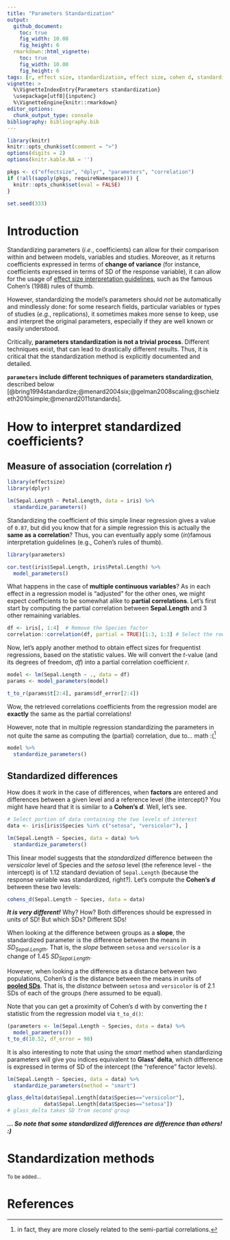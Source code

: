 ---
title: "Parameters Standardization"
output: 
  github_document:
    toc: true
    fig_width: 10.08
    fig_height: 6
  rmarkdown::html_vignette:
    toc: true
    fig_width: 10.08
    fig_height: 6
tags: [r, effect size, standardization, effect size, cohen d, standardized coefficients]
vignette: >
  %\VignetteIndexEntry{Parameters standardization}
  \usepackage[utf8]{inputenc}
  %\VignetteEngine{knitr::rmarkdown}
editor_options: 
  chunk_output_type: console
bibliography: bibliography.bib
---

```{r message=FALSE, warning=FALSE, include=FALSE}
library(knitr)
knitr::opts_chunk$set(comment = ">")
options(digits = 2)
options(knitr.kable.NA = '')

pkgs <- c("effectsize", "dplyr", "parameters", "correlation")
if (!all(sapply(pkgs, requireNamespace))) {
  knitr::opts_chunk$set(eval = FALSE)
}

set.seed(333)
```

# Introduction

Standardizing parameters (*i.e.*, coefficients) can allow for their comparison within and between models, variables and studies. Moreover, as it returns coefficients expressed in terms of **change of variance** (for instance, coefficients expressed in terms of SD of the response variable), it can allow for the usage of [effect size interpretation guidelines](https://easystats.github.io/effectsize/articles/interpret.html), such as the famous Cohen's (1988) rules of thumb.

However, standardizing the model's parameters should *not* be automatically and mindlessly done: for some research fields, particular variables or types of studies (*e.g.*, replications), it sometimes makes more sense to keep, use and interpret the original parameters, especially if they are well known or easily understood.

Critically, **parameters standardization is not a trivial process**. Different techniques exist, that can lead to drastically different results. Thus, it is critical that the standardization method is explicitly documented and detailed.

**`parameters` include different techniques of parameters standardization**, described below [@bring1994standardize;@menard2004six;@gelman2008scaling;@schielzeth2010simple;@menard2011standards].

# How to interpret standardized coefficients?


## Measure of association (correlation *r*)

```{r, warning=FALSE, message=FALSE}
library(effectsize)
library(dplyr)

lm(Sepal.Length ~ Petal.Length, data = iris) %>% 
  standardize_parameters()
```

Standardizing the coefficient of this simple linear regression gives a value of `0.87`, but did you know that for a simple regression this is actually the **same as a correlation**? Thus, you can eventually apply some (*in*)famous interpretation guidelines (e.g., Cohen's rules of thumb).

```{r, warning=FALSE, message=FALSE}
library(parameters)

cor.test(iris$Sepal.Length, iris$Petal.Length) %>% 
  model_parameters()
```


What happens in the case of **multiple continuous variables**? As in each effect in a regression model is "adjusted" for the other ones, we might expect coefficients to be somewhat alike to **partial correlations**. Let's first start by computing the partial correlation between **Sepal.Length** and 3 other remaining variables.


```{r, warning=FALSE, message=FALSE}
df <- iris[, 1:4]  # Remove the Species factor
correlation::correlation(df, partial = TRUE)[1:3, 1:3] # Select the rows of interest
```


Now, let's apply another method to obtain effect sizes for frequentist regressions, based on the statistic values. We will convert the *t*-value (and its degrees of freedom, *df*) into a partial correlation coefficient *r*.


```{r, warning=FALSE, message=FALSE}
model <- lm(Sepal.Length ~ ., data = df)
params <- model_parameters(model)

t_to_r(params$t[2:4], params$df_error[2:4])
```

Wow, the retrieved correlations coefficients from the regression model are **exactly** the same as the partial correlations!

However, note that in multiple regression standardizing the parameters in not quite the same as computing the (partial) correlation, due to... math :(^[in fact, they are more closely related to the semi-partial correlations.]

```{r, warning=FALSE, message=FALSE}
model %>% 
  standardize_parameters() 
```

## Standardized differences

How does it work in the case of differences, when **factors** are entered and differences between a given level and a reference level (the intercept)? You might have heard that it is similar to a **Cohen's *d***. Well, let's see.

```{r, warning=FALSE, message=FALSE}
# Select portion of data containing the two levels of interest
data <- iris[iris$Species %in% c("setosa", "versicolor"), ]

lm(Sepal.Length ~ Species, data = data) %>% 
  standardize_parameters()
```

This linear model suggests that the *standardized* difference between the *versicolor* level of Species and the *setosa* level (the reference level - the intercept) is of 1.12 standard deviation of `Sepal.Length` (because the response variable was standardized, right?). Let's compute the **Cohen's *d*** between these two levels:

```{r, warning=FALSE, message=FALSE}
cohens_d(Sepal.Length ~ Species, data = data) 
```

***It is very different!*** Why? How? Both differences should be expressed in units of SD! But which SDs? Different SDs!

When looking at the difference between groups as a **slope**, the standardized parameter is the difference between the means in $SD_{Sepal.Length}$. That is, the *slope* between `setosa` and `versicolor` is a change of 1.45 $SD_{Sepal.Length}$.

However, when looking a the difference as a distance between two populations, Cohen's d is the distance between the means in units of [**pooled SDs**](https://easystats.github.io/effectsize/reference/sd_pooled.html). That is, the *distance* between `setosa` and `versicolor` is of 2.1 SDs of each of the groups (here assumed to be equal).

Note that you can get a proximity of Cohen's d with by converting the $t$ statistic from the regression model via `t_to_d()`:
```{r}
(parameters <- lm(Sepal.Length ~ Species, data = data) %>% 
  model_parameters())
t_to_d(10.52, df_error = 98)
```


It is also interesting to note that using the *smart* method when standardizing parameters will give you indices equivalent to **Glass' delta**, which difference is expressed in terms of SD of the intercept (the "reference" factor levels).

```{r, warning=FALSE, message=FALSE}
lm(Sepal.Length ~ Species, data = data) %>%
  standardize_parameters(method = "smart")
```

```{r, warning=FALSE, message=FALSE}
glass_delta(data$Sepal.Length[data$Species=="versicolor"],
            data$Sepal.Length[data$Species=="setosa"])
# glass_delta takes SD from second group
```

***... So note that some standardized differences are difference than others! :)***

# Standardization methods

<sub>To be added...</sub>



<!-- ### **"refit"**: Re-fitting the model with standardized data -->

<!-- **This method is based on a complete model re-fit with a standardized version of data**. Hence, this method is equal to standardizing the variables before fitting the model. It is the "purest" and the most accurate (Neter et al., 1989), but it is also the most computationally costly and long (especially for heavy models such as, for instance, for Bayesian models). This method is particularly recommended for complex models that include interactions or transformations (e.g., polynomial or spline terms). -->


<!-- ```{r message=FALSE, warning=FALSE} -->
<!-- library(effectsize) -->

<!-- data <- iris -->
<!-- model <- lm(Sepal.Length ~ Petal.Width + Sepal.Width, data=data) -->

<!-- standardize_parameters(model, method="refit") -->
<!-- ``` -->

<!-- The `robust` (default to `FALSE`) argument enables a **robust standardization of data**, *i.e.*, based on the **median** and **MAD** instead of the **mean** and **SD**. -->

<!-- ```{r warning=FALSE, message=FALSE} -->
<!-- standardize_parameters(model, method="refit", robust=TRUE) -->
<!-- ``` -->


<!-- This method is very flexible as it can be applied to all types of models (linear, logistic...). -->

<!-- ```{r warning=FALSE, message=FALSE} -->
<!-- data$binary <- ifelse(data$Sepal.Width > 3, 1, 0) -->
<!-- model <- glm(binary ~ Species + Sepal.Length, data = data, family="binomial") -->
<!-- standardize_parameters(model, method="refit") -->
<!-- ``` -->

<!-- ### **"posthoc"**: Refit without refitting -->

<!-- Post-hoc standardization of the parameters, aiming at emulating the results obtained by "refit" without refitting the model. The coefficients are divided by the standard deviation (or MAD if `robust`) of the outcome (which becomes their expression 'unit'). Then, the coefficients related to numeric variables are additionally multiplied by the standard deviation (or MAD if `robust`) of the related terms, so that they correspond to changes of 1 SD of the predictor (e.g., "A change in 1 SD of *x* is related to a change of 0.24 of the SD of *y*). This does not apply to binary variables or factors, so the coefficients are still related to changes in levels. This method is not accurate and tend to give aberrant results when interactions are specified. -->

<!-- ```{r warning=FALSE, message=FALSE} -->
<!-- model <- lm(Sepal.Length ~ Petal.Width + Sepal.Width, data=data) -->
<!-- standardize_parameters(model, method="posthoc") -->
<!-- ``` -->

<!-- ### **"smart"**: Standardization of Model's parameters with Adjustment, Reconnaissance and Transformation -->

<!-- Similar to `method = "posthoc"` in that it does not involve model refitting. The difference is that the SD of the response is computed on the relevant section of the data. For instance, if a factor with 3 levels A (the intercept), B and C is entered as a predictor, the effect corresponding to B vs. A will be scaled by the variance of the response at the intercept only. As a results, the coefficients for effects of factors are similar to a Glass' *delta*. -->


<!-- ```{r warning=FALSE, message=FALSE} -->
<!-- model <- lm(Sepal.Length ~ Petal.Width + Sepal.Width, data=data) -->
<!-- standardize_parameters(model, method="smart") -->
<!-- ``` -->

<!-- ### **"basic"**: Raw scaling of the model frame -->

<!-- This method is similar to `method = "posthoc"`, but treats all variables as continuous: it also scales the coefficient by the standard deviation of model's matrix' parameter of factors levels (transformed to integers) or binary predictors. Although being inappropriate for these cases, this method is the one implemented by default in other software packages, such as `lm.beta::lm.beta()`. -->

<!-- ## Methods Comparison -->

<!-- We will use the "refit" method as the baseline. We will then compute the differences between these standardized parameters and the ones provided by the other functions. The **bigger the (absolute) number, the worse it is**. -->

<!-- > **SPOILER ALERT: the standardization implemented in `effectsize` is the most accurate and the most flexible.** -->

<!-- ### Convenience function -->

<!-- ```{r message=FALSE, warning=FALSE} -->
<!-- library(effectsize) -->
<!-- library(lm.beta) -->
<!-- library(MuMIn) -->

<!-- comparison <- function(model, robust=FALSE){ -->
<!--   out <- standardize_parameters(model, method="refit", robust=robust)[1:2] -->

<!--   out$posthoc <- tryCatch({ -->
<!--     out[, 2] - standardize_parameters(model, method="posthoc", robust=robust)[, 2] -->
<!-- }, error = function(error_condition) { -->
<!--     "Error" -->
<!-- }) -->
<!--   out$basic <- tryCatch({ -->
<!--     out[, 2] - standardize_parameters(model, method="basic", robust=robust)[, 2] -->
<!-- }, error = function(error_condition) { -->
<!--     "Error" -->
<!-- }) -->

<!--   out$lm.beta <- tryCatch({ -->
<!--     out[, 2] - lm.beta::lm.beta(model)$standardized.coefficients -->
<!-- }, error = function(error_condition) { -->
<!--     "Error" -->
<!-- }, warning = function(warning_condition) { -->
<!--   "Error" -->
<!-- }) -->

<!--   out$MuMIn <- tryCatch({ -->
<!--     out[, 2] - MuMIn::std.coef(model, partial.sd=FALSE)[, 1] -->
<!-- }, error = function(error_condition) { -->
<!--     "Error" -->
<!-- }) -->

<!--   out[, 2] <- NULL -->
<!--   out -->
<!-- } -->
<!-- ``` -->

<!-- ### Data -->

<!-- ```{r message=FALSE, warning=FALSE} -->
<!-- data <- iris -->
<!-- data$Group_Sepal.Width <- as.factor(ifelse(data$Sepal.Width > 3, "High", "Low")) -->
<!-- data$Binary_Sepal.Width <- as.factor(ifelse(data$Sepal.Width > 3, 1, 0)) -->

<!-- summary(data) -->
<!-- ``` -->

<!-- ### Models with only numeric predictors -->


<!-- #### Linear Model -->

<!-- ```{r message=FALSE, warning=FALSE} -->
<!-- model <- lm(Sepal.Length ~ Petal.Width + Sepal.Width, data=data) -->
<!-- comparison(model) -->
<!-- ``` -->


<!-- #### Logistic Model -->


<!-- ```{r message=FALSE, warning=FALSE} -->
<!-- model <- glm(Binary_Sepal.Width ~ Petal.Width + Sepal.Length, data=data, family="binomial") -->
<!-- comparison(model) -->
<!-- ``` -->

<!-- #### Linear Mixed Model -->


<!-- ```{r message=FALSE, warning=FALSE} -->
<!-- library(lme4) -->

<!-- model <- lme4::lmer(Sepal.Length ~ Petal.Width + Sepal.Width + (1|Species), -->
<!--                     data=data) -->
<!-- comparison(model) -->
<!-- ``` -->

<!-- #### Bayesian Models -->

<!-- ```{r message=FALSE, warning=FALSE} -->
<!-- library(rstanarm) -->

<!-- model <- stan_glm(Sepal.Length ~ Petal.Width + Sepal.Width, data=data) -->
<!-- comparison(model) -->
<!-- ``` -->


<!-- For these simple models, **all methods return results equal to the "refit" method** (although the other packages fail). -->


<!-- #### Transformation -->

<!-- ```{r message=FALSE, warning=FALSE} -->
<!-- model <- lm(Sepal.Length ~ poly(Petal.Width, 2) + poly(Sepal.Width, 2), data=data) -->
<!-- comparison(model) -->
<!-- ``` -->

<!-- When transformation are involved (e.g., polynomial transformations), **the basic method becomes very unreliable**. -->



<!-- ### Models with factors -->

<!-- #### Linear Model -->


<!-- ```{r message=FALSE, warning=FALSE} -->
<!-- model <- lm(Sepal.Length ~ Petal.Width + Group_Sepal.Width, data=data) -->
<!-- comparison(model) -->
<!-- ``` -->




<!-- #### Logistic Model -->


<!-- ```{r message=FALSE, warning=FALSE} -->
<!-- model <- glm(Binary_Sepal.Width ~ Petal.Width + Species, data=data, family="binomial") -->
<!-- comparison(model) -->
<!-- ``` -->


<!-- #### Linear Mixed Model -->


<!-- ```{r message=FALSE, warning=FALSE} -->
<!-- library(lme4) -->

<!-- model <- lme4::lmer(Sepal.Length ~ Petal.Length + Group_Sepal.Width + (1|Species), data=data) -->
<!-- comparison(model) -->
<!-- ``` -->


<!-- #### Bayesian Models -->

<!-- ```{r message=FALSE, warning=FALSE} -->
<!-- library(rstanarm) -->

<!-- model <- stan_lmer(Sepal.Length ~ Petal.Width + Group_Sepal.Width + (1|Species), -->
<!--                    data=data) -->
<!-- comparison(model) -->
<!-- ``` -->

<!-- When factors are involved, the basic method (that standardizes the numeric transformation of factors) give again different results. -->



<!-- ### Models with interactions -->

<!-- Long story short, coeffcient obtained via **posthoc** standardization (without refitting the model) go berserk when interactions are involved. However, **this is "normal"**: a regression model estimates coefficient between two variables when the other predictors are at 0 (are *fixed* at 0, that people interpret as *"adjusted for"*). When a standardized data is passed (in the *refit* method), the effects and interactions are estimated at the **means** of the other predictors (because 0 is the mean for a standardized variable). Whereas in posthoc standardization, this coefficient correspond to something different (because the 0 corresponds to something different in standardzed and non-standardized data). In other words, when it comes to interaction, passing standardized data results in a different model, which coefficient have an intrinsically different meaning from unstandardized data. And as [for now](https://github.com/easystats/effectsize/issues/6), we are unable to retrieve one from another. -->


<!-- #### Between continuous -->

<!-- ```{r message=FALSE, warning=FALSE} -->
<!-- model <- lm(Sepal.Length ~ Petal.Width * Sepal.Width, data=data) -->
<!-- comparison(model) -->
<!-- ``` -->

<!-- #### Between factors -->

<!-- ```{r message=FALSE, warning=FALSE} -->
<!-- model <- lm(Sepal.Length ~ Species * Group_Sepal.Width, data=data) -->
<!-- comparison(model) -->
<!-- ``` -->


<!-- #### Between factors and continuous -->

<!-- ```{r message=FALSE, warning=FALSE} -->
<!-- model <- lm(Sepal.Length ~ Petal.Width * Group_Sepal.Width, data=data) -->
<!-- comparison(model) -->
<!-- ``` -->

<!-- ```{r message=FALSE, warning=FALSE} -->
<!-- model <- lm(Sepal.Length ~ Group_Sepal.Width * Petal.Width, data=data) -->
<!-- comparison(model) -->
<!-- ``` -->


<!-- ## Conclusion -->

<!-- Use `refit` if possible, but if no interactions, can use `posthoc` or `smart`. -->


# References

